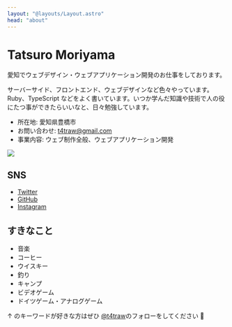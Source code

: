 ```yaml
---
layout: "@layouts/Layout.astro"
head: "about"
---
```


# Tatsuro Moriyama

愛知でウェブデザイン・ウェブアプリケーション開発のお仕事をしております。

サーバーサイド、フロントエンド、ウェブデザインなど色々やっています。Ruby、TypeScript などをよく書いています。いつか学んだ知識や技術で人の役にたつ事ができたらいいなと、日々勉強しています。

- 所在地: 愛知県豊橋市
- お問い合わせ: t4traw@gmail.com
- 事業内容: ウェブ制作全般、ウェブアプリケーション開発

![](https://skillicons.dev/icons?i=html,css,ruby,ts,go,ai,ps)

## SNS

- [Twitter](https://twitter.com/t4traw)
- [GitHub](https://github.com/t4traw)
- [Instagram](https://www.instagram.com/t4trawm/)

## すきなこと

- 音楽
- コーヒー
- ウイスキー
- 釣り
- キャンプ
- ビデオゲーム
- ドイツゲーム・アナログゲーム

↑ のキーワードが好きな方はぜひ [@t4traw](https://twitter.com/t4traw)のフォローをしてください 🙌
